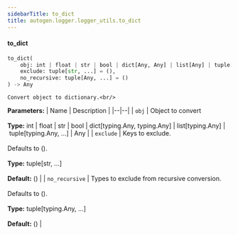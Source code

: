 ```yaml
---
sidebarTitle: to_dict
title: autogen.logger.logger_utils.to_dict
---
```


<code class="doc-symbol doc-symbol-heading doc-symbol-function"></code>
#### to_dict

```python
to_dict(
    obj: int | float | str | bool | dict[Any, Any] | list[Any] | tuple[Any, ...] | Any,
    exclude: tuple[str, ...] = (),
    no_recursive: tuple[Any, ...] = ()
) -> Any
```

    Convert object to dictionary.<br/>

<b>Parameters:</b>
| Name | Description |
|--|--|
| `obj` | Object to convert<br/><br/>**Type:** int \| float \| str \| bool \| dict[typing.Any, typing.Any] \| list[typing.Any] \| tuple[typing.Any, ...] \| Any |
| `exclude` | Keys to exclude.<br/><br/>Defaults to ().<br/><br/>**Type:** tuple[str, ...]<br/><br/>**Default:** () |
| `no_recursive` | Types to exclude from recursive conversion.<br/><br/>Defaults to ().<br/><br/>**Type:** tuple[typing.Any, ...]<br/><br/>**Default:** () |

<br />